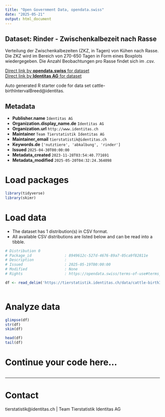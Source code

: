 ```yaml
---
title: "Open Government Data, opendata.swiss"
date: "2025-05-21"
output: html_document
---
```


## Dataset: Rinder - Zwischenkalbezeit nach Rasse

Verteilung der Zwischenkalbezeiten (ZKZ, in Tagen) von Kühen nach Rasse. Die ZKZ wird im Bereich von 270-650 Tagen in Form eines Boxplots wiedergegeben. Die Anzahl Beobachtungen pro Rasse findet sich im .csv.

[Direct link by **opendata.swiss** for dataset](https://opendata.swiss/de/dataset/rinder-zwischenkalbezeit-nach-rasse)<br>
[Direct link by **Identitas AG** for dataset](https://tierstatistik.identitas.ch/)

Auto generated R starter code for data set cattle-birthIntervalBreed@identitas.

## Metadata

- **Publisher.name** `Identitas AG`
- **Organization.display_name.de** `Identitas AG`
- **Organization.url** `http://www.identitas.ch`
- **Maintainer** `Team Tierstatistik Identitas AG`
- **Maintainer_email** `tierstatistik@identitas.ch`
- **Keywords.de** `['nutztiere', 'abkalbung', 'rinder']`
- **Issued** `2025-04-30T00:00:00`
- **Metadata_created** `2023-11-28T03:54:40.771691`
- **Metadata_modified** `2025-05-20T04:32:24.364098`


# Load packages

```r

library(tidyverse)
library(skimr)

```

# Load data

-   The dataset has 1 distribution(s) in CSV format.
-   All available CSV distributions are listed below and can be read into a tibble.

```r

# Distribution 0
# Package_id               : 8949612c-527d-4676-89a7-05ca9f82811e
# Description              : 
# Issued                   : 2025-05-19T00:00:00
# Modified                 : None
# Rights                   : https://opendata.swiss/terms-of-use#terms_by

df <- read_delim('https://tierstatistik.identitas.ch/data/cattle-birthIntervalBreed.csv')



```

# Analyze data

```r

glimpse(df)
str(df)
skim(df)

head(df)
tail(df)

```

# Continue your code here...

```r

```

------------------------------------------------------------------------

# Contact

tierstatistik@identitas.ch | Team Tierstatistik Identitas AG
